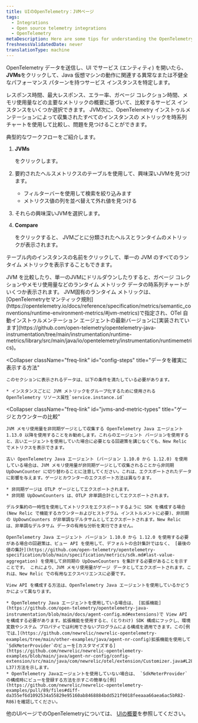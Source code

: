 ```yaml
---
title: UIのOpenTelemetry：JVMページ
tags:
  - Integrations
  - Open source telemetry integrations
  - OpenTelemetry
metaDescription: Here are some tips for understanding the OpenTelemetry JVMs page in the New Relic UI.
freshnessValidatedDate: never
translationType: machine
---
```


OpenTelemetry データを送信し、UI でサービス (エンティティ) を開いたら、 <DoNotTranslate>**JVMs**</DoNotTranslate>をクリックして、Java 仮想マシンの動作に関連する異常なまたは不健全なパフォーマンス パターンを持つサービス インスタンスを特定します。

レスポンス時間、最大レスポンス、エラー率、ガベージ コレクション時間、メモリ使用量などの主要なメトリックの概要に基づいて、比較するサービス インスタンスをいくつか選択できます。 JVM次に、OpenTelemetry インストゥルメンテーションによって収集されたすべてのインスタンスの メトリックを時系列チャートを使用して比較し、問題を見つけることができます。

典型的なワークフローをご紹介します。

1. <DoNotTranslate>**JVMs**</DoNotTranslate>

   をクリックします。

2. 要約されたヘルスメトリクスのテーブルを使用して、興味深いJVMを見つけます。

   * フィルターバーを使用して検索を絞り込みます
   * メトリクス値の列を並べ替えて外れ値を見つける

3. それらの興味深いJVMを選択します。

4. <DoNotTranslate>**Compare**</DoNotTranslate>

   をクリックすると、 JVMごとに分類されたヘルスとランタイムのメトリックが表示されます。

テーブル内のインスタンスの名前をクリックして、単一の JVM のすべてのランタイム メトリックを表示することもできます。

<CollapserGroup>
  <Collapser
    className="freq-link"
    id="metric-details"
    title="ランタイムメトリックの詳細"
  >
    JVM を比較したり、単一のJVMにドリルダウンしたりすると、ガベージ コレクションやメモリ使用量などのランタイム メトリック データの時系列チャートがいくつか表示されます。 JVM固有のランタイム メトリックは、 [OpenTelemetryセマンティック規則](https://opentelemetry.io/docs/reference/specification/metrics/semantic_conventions/runtime-environment-metrics/#jvm-metrics)で指定され、OTel 自動インストゥルメンテーション エージェントの最新バージョンに[実装されています](https://github.com/open-telemetry/opentelemetry-java-instrumentation/tree/main/instrumentation/runtime-metrics/library/src/main/java/io/opentelemetry/instrumentation/runtimemetrics)。
  </Collapser>

  <Collapser
    className="freq-link"
    id="config-steps"
    title="データを確実に表示する方法"
  >
    このセクションに表示されるデータは、以下の条件を満たしている必要があります。

    * インスタンスごとに JVM メトリックをグループ化するために使用される OpenTelemetry リソース属性`service.instance.id`
  </Collapser>

  <Collapser
    className="freq-link"
    id="jvms-and-metric-types"
    title="ゲージとカウンターの比較"
  >
    JVM メモリ使用量を非同期ゲージとして収集する OpenTelemetry Java エージェント 1.13.0 以降を使用することをお勧めします。これらのエージェント バージョンを使用すると、古いエージェントを使用していた場合に必要となる回避策を講じなくても、New Relic でメトリクスを表示できます。

    古い OpenTelemetry Java エージェント (バージョン 1.10.0 から 1.12.0) を使用している場合は、JVM メモリ使用量が非同期ゲージとして収集されることから非同期 UpDownCounter に切り替わることに注意してください。これは、エクスポートされたデータに影響を与えます。ゲージとカウンターのエクスポート方法は異なります。

    * 非同期ゲージは OTLP ゲージとしてエクスポートされます。
    * 非同期 UpDownCounters は、OTLP 非単調合計としてエクスポートされます。

    デルタ集約の一時性を使用してメトリクスをエクスポートするように SDK を構成する場合 (New Relic で機能するカウンターおよびヒストグラム インストルメントに必要)、非同期の UpDownCounters が非単調なデルタサムとしてエクスポートされます。New Relic は、非単調なデルタサム データの有用な分析を実行できません。

    OpenTelemetry Java エージェント バージョン 1.10.0 から 1.12.0 を使用する必要がある場合の回避策は、ビュー API を使用して、デフォルトの合計集計ではなく、 [最後の値の集計](https://github.com/open-telemetry/opentelemetry-specification/blob/main/specification/metrics/sdk.md#last-value-aggregation) を使用して非同期の UpDownCounters を集計する必要があることを示すことです。 これにより、JVM メモリ使用量がゲージ データとしてエクスポートされます。これは、New Relic での有用なエクスペリエンスに必要です。

    View API を構成する方法は、OpenTelemetry Java エージェントを使用しているかどうかによって異なります。

    * OpenTelemetry Java エージェントを使用している場合は、 [拡張機能](https://github.com/open-telemetry/opentelemetry-java-instrumentation/blob/main/docs/agent-config.md#extensions)で View API を構成する必要があります。拡張機能を使用すると、(とりわけ) SDK 構成にフックし、環境変数やシステム プロパティでは利用できないプログラムによる構成を適用できます。この[例では、](https://github.com/newrelic/newrelic-opentelemetry-examples/tree/main/other-examples/java/agent-nr-config)拡張機能を使用して`SdkMeterProvider`のビューを[カスタマイズする](https://github.com/newrelic/newrelic-opentelemetry-examples/blob/main/java/agent-nr-config/config-extension/src/main/java/com/newrelic/otel/extension/Customizer.java#L28-L37)方法を示します。
    * OpenTelemetry Javaエージェントを使用していない場合は、 `SdkMeterProvider`の構成時にビューを登録する方法を示すこの簡単な[例](https://github.com/newrelic/newrelic-opentelemetry-examples/pull/89/files#diff-da355ef6d1092534a55829e95160ab8468884bdd521f9018feeaaa66aea6ac5bR82-R86)を確認してください。
  </Collapser>
</CollapserGroup>

他のUIページでのOpenTelemetryについては、 [UIの概要](/docs/more-integrations/open-source-telemetry-integrations/opentelemetry/view-your-data/opentelemetry-view-your-data)を参照してください。